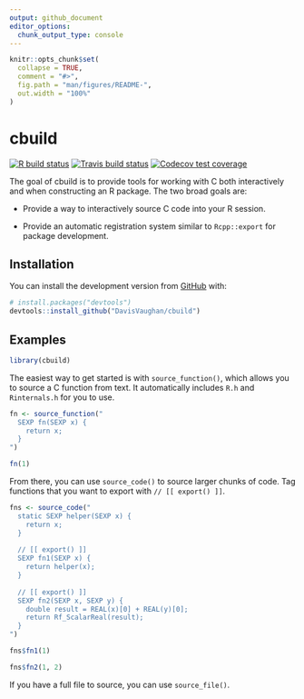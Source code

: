 ```yaml
---
output: github_document
editor_options: 
  chunk_output_type: console
---
```


<!-- README.md is generated from README.Rmd. Please edit that file -->

```r
knitr::opts_chunk$set(
  collapse = TRUE,
  comment = "#>",
  fig.path = "man/figures/README-",
  out.width = "100%"
)
```

# cbuild

<!-- badges: start -->
[![R build status](https://github.com/DavisVaughan/cbuild/workflows/R-CMD-check/badge.svg)](https://github.com/DavisVaughan/cbuild)
[![Travis build status](https://travis-ci.org/DavisVaughan/cbuild.svg?branch=master)](https://travis-ci.org/DavisVaughan/cbuild)
[![Codecov test coverage](https://codecov.io/gh/DavisVaughan/cbuild/branch/master/graph/badge.svg)](https://codecov.io/gh/DavisVaughan/cbuild?branch=master)
<!-- badges: end -->

The goal of cbuild is to provide tools for working with C both interactively and when constructing an R package. The two broad goals are:

- Provide a way to interactively source C code into your R session.

- Provide an automatic registration system similar to `Rcpp::export` for package development.

## Installation

You can install the development version from [GitHub](https://github.com/) with:

``` r
# install.packages("devtools")
devtools::install_github("DavisVaughan/cbuild")
```

## Examples

```r
library(cbuild)
```

The easiest way to get started is with `source_function()`, which allows you to source a C function from text. It automatically includes `R.h` and `Rinternals.h` for you to use.

```r
fn <- source_function("
  SEXP fn(SEXP x) {
    return x;
  }
")

fn(1)
```

From there, you can use `source_code()` to source larger chunks of code. Tag functions that you want to export with `// [[ export() ]]`.

```r
fns <- source_code("
  static SEXP helper(SEXP x) {
    return x;
  }
  
  // [[ export() ]]
  SEXP fn1(SEXP x) {
    return helper(x);
  }
  
  // [[ export() ]]
  SEXP fn2(SEXP x, SEXP y) {
    double result = REAL(x)[0] + REAL(y)[0];
    return Rf_ScalarReal(result);
  }
")

fns$fn1(1)

fns$fn2(1, 2)
```

If you have a full file to source, you can use `source_file()`.

